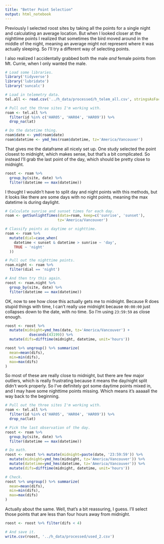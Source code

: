 ```yaml
---
title: "Better Point Selection"
output: html_notebook
---
```


Previously I selected roost sites by taking all the points for a single night and calculating an average location. But when I looked closer at the nighttime points I realized that sometimes the bird moved around in the middle of the night, meaning an average might not represent where it was actually sleeping. So I'll try a different way of selecting points.

I also realized I accidentally grabbed both the male *and* female points from Mt. Currie, when I only wanted the male.

```r
# Load some libraries.
library('tidyverse')
library('lubridate')
library('suncalc')

# Load in telemetry data.
tel.all <- read.csv('../h_data/processed/h_telem_all.csv', stringsAsFactors=F)

# Pull out the three sites I'm working with.
roam <- tel.all %>%
  filter(id %in% c('HAR05', 'HAR04', 'HAR09')) %>%
  drop_na(lat)

# Do the datetime thing.
roam$date <- ymd(roam$date)
roam$datetime <- ymd_hms(roam$datetime, tz='America/Vancouver')
```

That gives me the dataframe all nicely set up. One study selected the point closest to midnight, which makes sense, but that's a bit complicated. So instead I'll grab the last point of the day, which should be pretty close to midnight.

```r
roost <- roam %>% 
  group_by(site, date) %>%
  filter(datetime == max(datetime))
```

I thought I wouldn't have to split day and night points with this methods, but it looks like there are some days with no night points, meaning the max datetime is during daylight.

```r
# Calculate sunrise and sunset times for each day.
roam <- getSunlightTimes(data=roam, keep=c('sunrise', 'sunset'), 
                        tz='America/Vancouver')

# Classify points as daytime or nighttime.
roam <- roam %>%
  mutate(dial=case_when(
    datetime < sunset & datetime > sunrise ~ 'day',
    TRUE ~ 'night'
  ))

# Pull out the nighttime points.
roam.night <- roam %>%
  filter(dial == 'night')

# And then try this again.
roost <- roam.night %>% 
  group_by(site, date) %>%
  filter(datetime == max(datetime))
```

OK, now to see how close this actually gets me to midnight. Because R does stupid things with time, I can't really use midnight because `00:00:00` just collapses down to the date, with no time. So I'm using `23:59:59` as close enough.

```r
roost <- roost %>%
  mutate(midnight=ymd_hms(date, tz='America/Vancouver') + 
           dseconds(43199)) %>%
  mutate(difs=difftime(midnight, datetime, unit='hours'))

roost %>% ungroup() %>% summarize(
  mean=mean(difs),
  min=min(difs),
  max=max(difs)
)
```

So most of these are really close to midnight, but there are few major outliers, which is really frustrating because it means the day/night split didn't work properly. So I've definitely got some daytime points mixed in, and I may have some nighttime points missing. Which means it's aaaaall the way back to the beginning.

```r
# Pull out the three sites I'm working with.
roam <- tel.all %>%
  filter(id %in% c('HAR05', 'HAR04', 'HAR09')) %>%
  drop_na(lat)

# Pick the last observation of the day.
roost <- roam %>% 
  group_by(site, date) %>%
  filter(datetime == max(datetime))

# Do math.
roost <- roost %>% mutate(midnight=paste(date, '23:59:59')) %>%
  mutate(midnight=ymd_hms(midnight, tz='America/Vancouver')) %>%
  mutate(datetime=ymd_hms(datetime, tz='America/Vancouver')) %>%
  mutate(difs=difftime(midnight, datetime, unit='hours'))

# Check.
roost %>% ungroup() %>% summarize(
  mean=mean(difs),
  min=min(difs),
  max=max(difs)
)
```

Actually about the same. Well, that's a bit reassuring, I guess. I'll select those points that are less than four hours away from midnight.

```r
roost <- roost %>% filter(difs < 4)

# And save it.
write.csv(roost, '../h_data/processed/used_2.csv')
```
